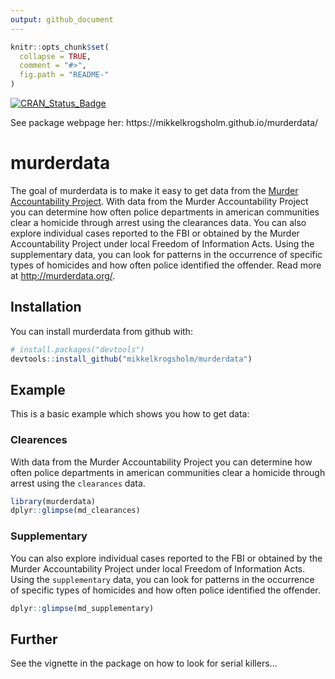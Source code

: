```yaml
---
output: github_document
---
```


<!-- README.md is generated from README.Rmd. Please edit that file -->

```r
knitr::opts_chunk$set(
  collapse = TRUE,
  comment = "#>",
  fig.path = "README-"
)
```

[![CRAN_Status_Badge](http://www.r-pkg.org/badges/version/murderdata)](http://cran.r-project.org/package=murderdata)

See package webpage her: https://mikkelkrogsholm.github.io/murderdata/

# murderdata

The goal of murderdata is to make it easy to get data from the [Murder Accountability Project](http://murderdata.org/). With data from the Murder Accountability Project you can determine how often police departments in american communities clear a homicide through arrest using the clearances data. You can also explore individual cases reported to the FBI or obtained by the Murder Accountability Project under local Freedom of Information Acts. Using the supplementary data, you can look for patterns in the occurrence of specific types of homicides and how often police identified the offender. Read more at <http://murderdata.org/>.

## Installation

You can install murderdata from github with:

```r
# install.packages("devtools")
devtools::install_github("mikkelkrogsholm/murderdata")
```

## Example

This is a basic example which shows you how to get data:

### Clearences
With data from the Murder Accountability Project you can determine how often police departments in american communities clear a homicide through arrest using the `clearances` data.
```r
library(murderdata)
dplyr::glimpse(md_clearances)
```

### Supplementary
You can also explore individual cases reported to the FBI or obtained by the Murder Accountability Project under local Freedom of Information Acts. Using the `supplementary` data, you can look for patterns in the occurrence of specific types of homicides and how often police identified the offender.
```r
dplyr::glimpse(md_supplementary)
```

## Further
See the vignette in the package on how to look for serial killers...
